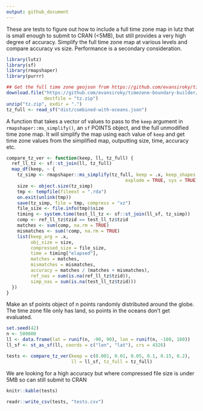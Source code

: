```yaml
---
output: github_document
---
```


These are tests to figure out how to include a full time zone map in lutz that
is small enough to submit to CRAN (<5MB), but still provides a very high
degree of accuracy. Simplify the full time zone map at various levels and
compare accuracy vs size. Performance is a secondary consideration.

```r
library(lutz)
library(sf)
library(rmapshaper)
library(purrr)

## Get the full time zone geojson from https://github.com/evansiroky/timezone-boundary-builder
download.file("https://github.com/evansiroky/timezone-boundary-builder/releases/download/2018d/timezones-with-oceans.geojson.zip",
              destfile = "tz.zip")
unzip("tz.zip", exdir = ".")
tz_full <- read_sf("dist/combined-with-oceans.json")
```

A function that takes a vector of values to pass to the `keep` argument in 
`rmapshaper::ms_simplify()`, an `sf` POINTS object, and the full unmodified
time zone map. It will simplify the map using each value of `keep` and get 
time zone values from the simplified map, outputting size, time, accuracy etc.

```r
compare_tz_ver <- function(keep, ll, tz_full) {
  ref_ll_tz <- sf::st_join(ll, tz_full)
  map_df(keep, ~ {
    tz_simp <- rmapshaper::ms_simplify(tz_full, keep = .x, keep_shapes = TRUE,
                                            explode = TRUE, sys = TRUE)
    size <- object.size(tz_simp)
    tmp <- tempfile(fileext = ".rda")
    on.exit(unlink(tmp))
    save(tz_simp, file = tmp, compress = "xz")
    file_size <- file.info(tmp)$size
    timing <- system.time(test_ll_tz <- sf::st_join(ll_sf, tz_simp))
    comp <- ref_ll_tz$tzid == test_ll_tz$tzid
    matches <- sum(comp, na.rm = TRUE)
    mismatches <- sum(!comp, na.rm = TRUE)
    list(keep_arg = .x,
         obj_size = size,
         compressed_size = file_size,
         time = timing["elapsed"],
         matches = matches,
         mismatches = mismatches,
         accuracy = matches / (matches + mismatches),
         ref_nas = sum(is.na(ref_ll_tz$tzid)),
         simp_nas = sum(is.na(test_ll_tz$tzid)))
  })
}
```

Make an sf points object of n points randomly distributed around the globe.
The time zone file only has land, so points in the oceans don't get evaluated.

```r
set.seed(42)
n <- 500000
ll <- data.frame(lat = runif(n, -90, 90), lon = runif(n, -180, 180))
ll_sf <- st_as_sf(ll, coords = c("lon", "lat"), crs = 4326)

tests <- compare_tz_ver(keep = c(0.001, 0.01, 0.05, 0.1, 0.15, 0.2),
                        ll = ll_sf, tz_full = tz_full)
```

We are looking for a high accuracy but where compressed file size is under 5MB so
can still submit to CRAN

```r
knitr::kable(tests)
```

```r
readr::write_csv(tests, "tests.csv")
```


